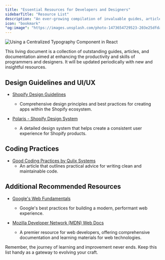 ```yaml
---
title: "Essential Resources for Developers and Designers"
sidebarTitle: "Resource List"
description: "An ever-growing compilation of invaluable guides, articles, and documentation to elevate the skills of developers and designers."
icon: "bookmark"
"og:image": "https://images.unsplash.com/photo-1473654729523-203e25dfda10?q=80&w=3270&auto=format&fit=crop&ixlib=rb-4.0.3&ixid=M3wxMjA3fDB8MHxwaG90by1wYWdlfHx8fGVufDB8fHx8fA%3D%3D"
---
```


<Frame>
  <img
    style={{ borderRadius: "0.5rem" }}
    alt="Using a Centralized Typography Component in React"
    src="https://images.unsplash.com/photo-1473654729523-203e25dfda10?q=80&w=3270&auto=format&fit=crop&ixlib=rb-4.0.3&ixid=M3wxMjA3fDB8MHxwaG90by1wYWdlfHx8fGVufDB8fHx8fA%3D%3D"
  />
</Frame>

This living document is a collection of outstanding guides, articles, and documentation aimed at enhancing the productivity and skills of programmers and designers. It will be updated periodically with new and insightful resources.

## Design Guidelines and UI/UX

- [Shopify Design Guidelines](https://shopify.dev/docs/apps/design-guidelines)
  - Comprehensive design principles and best practices for creating apps within the Shopify ecosystem.

- [Polaris - Shopify Design System](https://polaris.shopify.com/)
  - A detailed design system that helps create a consistent user experience for Shopify products.

## Coding Practices

- [Good Coding Practices by Qulix Systems](https://www.qulix.com/about/blog/good-coding-practices/)
  - An article that outlines practical advice for writing clean and maintainable code.

## Additional Recommended Resources

- [Google's Web Fundamentals](https://developers.google.com/web/fundamentals)
  - Google's best practices for building a modern, performant web experience.

- [Mozilla Developer Network (MDN) Web Docs](https://developer.mozilla.org/)
  - A premier resource for web developers, offering comprehensive documentation and learning materials for web technologies.

Remember, the journey of learning and improvement never ends. Keep this list handy as a gateway to evolving your craft.

